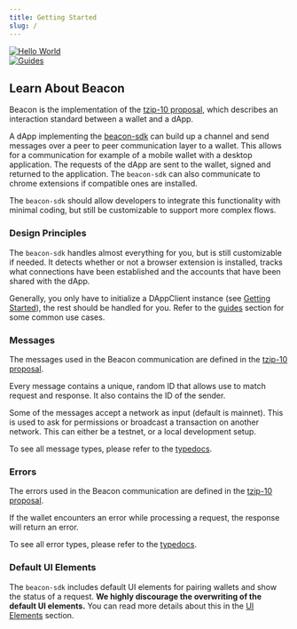 ```yaml
---
title: Getting Started
slug: /
---
```



<div className="container padding-horiz--none margin-vert--md">
  <div className="row row--no-gutters">
    <div className="col col--3 margin-right--md">
      <a href="/getting-started/first-dapp">
        <img alt="Hello World" src={useBaseUrl("/img/hello-world.svg")} />
      </a>
    </div>
    <div className="col col--3">
      <a href="/guides/active-account">
        <img alt="Guides" src={useBaseUrl("/img/guides.svg")} />
      </a>
    </div>
  </div>
</div>

## Learn About Beacon

Beacon is the implementation of the [tzip-10 proposal](https://gitlab.com/tzip/tzip/tree/master/proposals/tzip-10), which describes an interaction standard between a wallet and a dApp.

A dApp implementing the [beacon-sdk](https://github.com/airgap-it/beacon-sdk) can build up a channel and send messages over a peer to peer communication layer to a wallet. This allows for a communication for example of a mobile wallet with a desktop application. The requests of the dApp are sent to the wallet, signed and returned to the application. The `beacon-sdk` can also communicate to chrome extensions if compatible ones are installed.

The `beacon-sdk` should allow developers to integrate this functionality with minimal coding, but still be customizable to support more complex flows.

### Design Principles

The `beacon-sdk` handles almost everything for you, but is still customizable if needed.
It detects whether or not a browser extension is installed, tracks what connections have been established and the accounts that have been shared with the dApp.

Generally, you only have to initialize a DAppClient instance (see [Getting Started](/getting-started/simple-example)), the rest should be handled for you.
Refer to the [guides](/guides/active-account) section for some common use cases.

### Messages

The messages used in the Beacon communication are defined in the [tzip-10 proposal](https://gitlab.com/tzip/tzip/tree/master/proposals/tzip-10).

Every message contains a unique, random ID that allows use to match request and response. It also contains the ID of the sender.

Some of the messages accept a network as input (default is mainnet). This is used to ask for permissions or broadcast a transaction on another network. This can either be a testnet, or a local development setup.

To see all message types, please refer to the [typedocs](https://typedocs.walletbeacon.io/enums/beaconmessagetype.html).

### Errors

The errors used in the Beacon communication are defined in the [tzip-10 proposal](https://gitlab.com/tzip/tzip/tree/master/proposals/tzip-10).

If the wallet encounters an error while processing a request, the response will return an error.

To see all error types, please refer to the [typedocs](https://typedocs.walletbeacon.io/enums/beaconerrortype.html).

### Default UI Elements

The `beacon-sdk` includes default UI elements for pairing wallets and show the status of a request.
**We highly discourage the overwriting of the default UI elements.**
You can read more details about this in the [UI Elements](/advanced/ui-elements) section.
